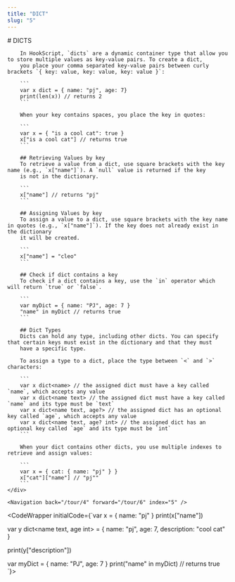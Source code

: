 ```yaml
---
title: "DICT"
slug: "5"
---
```



<InstructionsWrapper>
	<div className="instructions-main">
		# DICTS

		In HookScript, `dicts` are a dynamic container type that allow you to store multiple values as key-value pairs. To create a dict,
		you place your comma separated key-value pairs between curly brackets `{ key: value, key: value, key: value }`:

		```
		var x dict = { name: "pj", age: 7}
		print(len(x)) // returns 2
		```

		When your key contains spaces, you place the key in quotes:

		```
		var x = { "is a cool cat": true }
		x["is a cool cat"] // returns true
		```

		## Retrieving Values by key
		To retrieve a value from a dict, use square brackets with the key name (e.g., `x["name"]`). A `null` value is returned if the key
		is not in the dictionary.

		```
		x["name"] // returns "pj"
		```
		
		## Assigning Values by key
		To assign a value to a dict, use square brackets with the key name in quotes (e.g., `x["name"]`). If the key does not already exist in the dictionary
		it will be created.

		```
		x["name"] = "cleo"
		```

		## Check if dict contains a key
		To check if a dict contains a key, use the `in` operator which will return `true` or `false`.

		```
		var myDict = { name: "PJ", age: 7 }
		"name" in myDict // returns true
		```
	
		## Dict Types
		Dicts can hold any type, including other dicts. You can specify that certain keys must exist in the dictionary and that they must
		have a specific type.
		
		To assign a type to a dict, place the type between `<` and `>` characters:
		
		```
		var x dict<name> // the assigned dict must have a key called `name`, which accepts any value
		var x dict<name text> // the assigned dict must have a key called `name` and its type must be `text`
		var x dict<name text, age?> // the assigned dict has an optional key called `age`, which accepts any value
		var x dict<name text, age? int> // the assigned dict has an optional key called `age` and its type must be `int`
		```

		When your dict contains other dicts, you use multiple indexes to retrieve and assign values:

		```
		var x = { cat: { name: "pj" } }
		x["cat"]["name"] // "pj""
		```
	</div>

	<Navigation back="/tour/4" forward="/tour/6" index="5" />

</InstructionsWrapper>

<CodeWrapper initialCode={`var x = { name: "pj" }
print(x["name"])

var y dict<name text, age int> = {
	name: "pj",
	age: 7,
	description: "cool cat"
}

print(y["description"])

var myDict = { name: "PJ", age: 7 }
print("name" in myDict) // returns true
`}>
</CodeWrapper>